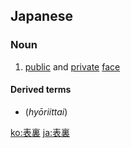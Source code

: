 ==Japanese==
{{ja-kanjitab|表|裏}}

===Noun===
{{ja-noun|ひょうり}}

# [[public]] and [[private]] [[face]]

====Derived terms====
* {{l|ja|表裏一体}} (''hyōriittai'')

[[ko:表裏]]
[[ja:表裏]]